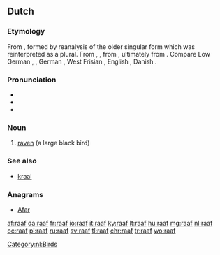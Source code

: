{{also|Raaf|RAAF}}
==Dutch==

===Etymology===
From {{etyl|dum|nl}} {{term|rāve|lang=dum}}, formed by reanalysis of the older singular form {{term|rāven|lang=dum}} which was reinterpreted as a plural. From {{etyl|odt|nl}} {{term|ravo|lang=odt}}, {{m|odt|*ravan}}, from {{etyl|gem-pro|nl}} {{m|gem-pro|*hrabnaz}}, ultimately from {{etyl|ine-pro|nl}} {{m|ine-pro|*ḱorh₂-}}. Compare Low German {{term|Raav|lang=nds}}, {{term|Roov|lang=nds}}, German {{term|Rabe|lang=de}}, West Frisian {{term|raven|lang=fy}}, English {{term|raven|lang=en}}, Danish {{term|ravn|lang=da}}.

===Pronunciation===
* {{audio|Nl-raaf.ogg|audio|lang=nl}}
* {{IPA|/raːf/|lang=nl}}
* {{rhymes|aːf|lang=nl}}

===Noun===
{{nl-noun|f|-ven|raafje}}

# [[raven]] (a large black bird)

===See also===
* [[kraai]] {{g|m}}

===Anagrams===
* [[Afar#Dutch|Afar]]

[[Category:nl:Birds]]

[[af:raaf]]
[[da:raaf]]
[[fr:raaf]]
[[io:raaf]]
[[it:raaf]]
[[ky:raaf]]
[[lt:raaf]]
[[hu:raaf]]
[[mg:raaf]]
[[nl:raaf]]
[[oc:raaf]]
[[pl:raaf]]
[[ru:raaf]]
[[sv:raaf]]
[[tl:raaf]]
[[chr:raaf]]
[[tr:raaf]]
[[wo:raaf]]